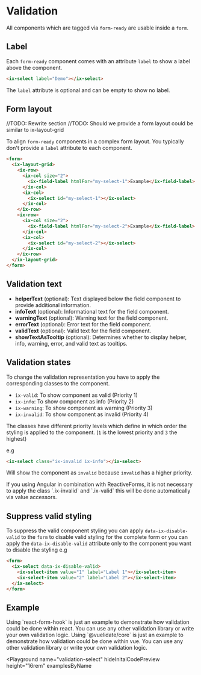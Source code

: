 
# Validation

All components which are tagged via `form-ready` are usable inside a `form`.

## Label

Each `form-ready` component comes with an attribute `label` to show a label above the component.

```html
<ix-select label="Demo"></ix-select>
```

The `label` attribute is optional and can be empty to show no label.

## Form layout

//TODO: Rewrite section
//TODO: Should we provide a form layout could be similar to ix-layout-grid

To align `form-ready` components in a complex form layout. You typically don't provide a `label` attribute to each component.

```html
<form>
  <ix-layout-grid>
    <ix-row>
      <ix-col size="2">
        <ix-field-label htmlFor="my-select-1">Example</ix-field-label>
      </ix-col>
      <ix-col>
        <ix-select id="my-select-1"></ix-select>
      </ix-col>
    </ix-row>
    <ix-row>
      <ix-col size="2">
        <ix-field-label htmlFor="my-select-2">Example</ix-field-label>
      </ix-col>
      <ix-col>
        <ix-select id="my-select-2"></ix-select>
      </ix-col>
    </ix-row>
  </ix-layout-grid>
</form>
```

## Validation text

- **helperText** (optional): Text displayed below the field component to provide additional information.
- **infoText** (optional): Informational text for the field component.
- **warningText** (optional): Warning text for the field component.
- **errorText** (optional): Error text for the field component.
- **validText** (optional): Valid text for the field component.
- **showTextAsTooltip** (optional): Determines whether to display helper, info, warning, error, and valid text as tooltips.

## Validation states

To change the validation representation you have to apply the corresponding classes to the component.

- `ix-valid`: To show component as valid (Priority 1)
- `ix-info`: To show component as info (Priority 2)
- `ix-warning`: To show component as warning (Priority 3)
- `ix-invalid`: To show component as invalid (Priority 4)

The classes have different priority levels which define in which order the styling is applied to the component. (`1` is the lowest priority and `3` the highest)

e.g

```html
<ix-select class="ix-invalid ix-info"></ix-select>
```

Will show the component as `invalid` because `invalid` has a higher priority.

<Admonition type="tip" icon="💡" title="Did you using Angular?">
  If you using Angular in combination with ReactiveForms, it is not necessary to apply the class `.ix-invalid` and `.ix-valid` this will be done automatically via value accessors.
</Admonition>

## Suppress valid styling

To suppress the valid component styling you can apply `data-ix-disable-valid` to the `form` to disable
valid styling for the complete form or you can apply the `data-ix-disable-valid` attribute only to the
component you want to disable the styling e.g

```html
<form>
  <ix-select data-ix-disable-valid>
    <ix-select-item value="1" label="Label 1"></ix-select-item>
    <ix-select-item value="2" label="Label 2"></ix-select-item>
  </ix-select>
</form>
```

## Example

<Admonition type="tip" icon="💡" title="Just an example">
 Using `react-form-hook` is just an example to demonstrate how validation could be done
 within react. You can use any other validation library or write your own validation logic.
</Admonition>

<Admonition type="tip" icon="💡" title="Just an example">
 Using `@vuelidate/core` is just an example to demonstrate how validation could be done
 within vue. You can use any other validation library or write your own validation logic.
</Admonition>

<Playground
name="validation-select"
hideInitalCodePreview
height="16rem"
examplesByName
></Playground>
